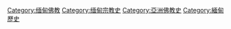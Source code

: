 [[Category:缅甸佛教|Category:缅甸佛教]]
[[Category:缅甸宗教史|Category:缅甸宗教史]]

[[Category:亞洲佛教史|Category:亞洲佛教史]]
[[Category:緬甸歷史|Category:緬甸歷史]]
